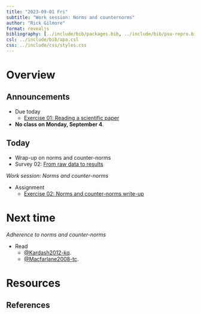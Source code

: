 ```yaml
---
title: "2023-09-01 Fri"
subtitle: "Work session: Norms and counternorms"
author: "Rick Gilmore"
format: revealjs
bibliography: [../include/bib/packages.bib, ../include/bib/psu-repro.bib]
csl: ../include/bib/apa.csl
css: ../include/css/styles.css
---
```


# Overview

## Announcements

- [Due today]{.orange_due}
    - [Exercise 01: Reading a scientific paper](../ex01-read-a-scientific-paper.qmd)
- **No class on Monday, September 4**.

## Today

- Wrap-up on norms and counter-norms
- Survey 02: [From raw data to results](survey-02.qmd)

*Work session: Norms and counter-norms*

- [Assignment]{.green_assigned}
    - [Exercise 02: Norms and counter-norms write-up](../ex02-norms-counternorms.qmd)

# Next time

*Adherence to norms and counter-norms*

- Read
    - [@Kardash2012-kq](https://doi.org/10.1007/s11251-011-9195-0).
    - [@Macfarlane2008-tc](https://doi.org/10.1007/s10805-008-9055-y).

# Resources

## References

